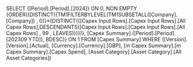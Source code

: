 SELECT {[Period].[Period].[2024]} ON 0, NON EMPTY {ORDER({DISTINCT({TM1FILTERBYLEVEL(TM1SUBSETALL([Company].[Company]) , 0)}*{DISTINCT({[Capex Input Rows].[Capex Input Rows].[All Capex Rows],DESCENDANTS([Capex Input Rows].[Capex Input Rows].[All Capex Rows] , 99 , LEAVES)})})}, [Capex Summary].([Period].[Period].[202309 YTD]), BDESC)} ON 1 FROM [Capex Summary] WHERE ([Version].[Version].[Actual], [Currency].[Currency].[GBP], [m Capex Summary].[m Capex Summary].[Capex Spend], [Asset Category].[Asset Category].[All Asset Categories])